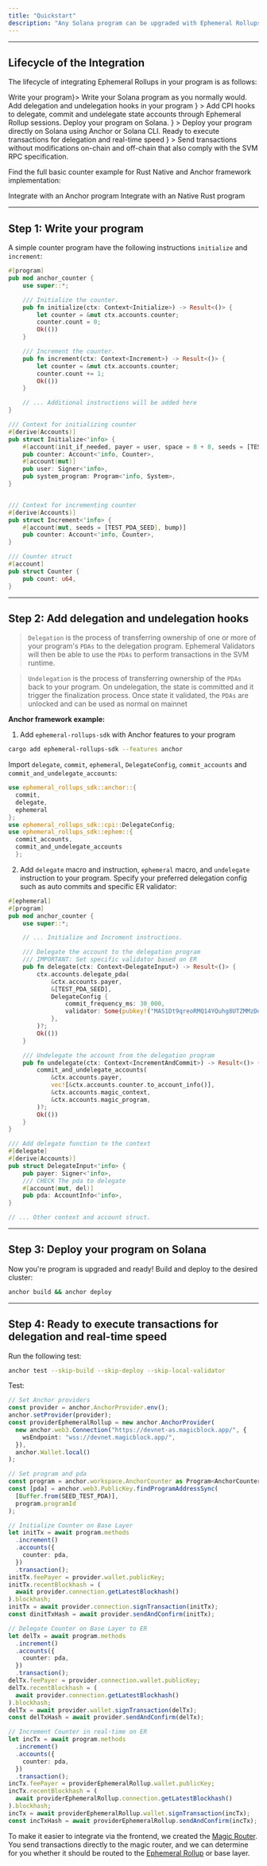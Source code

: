 ```yaml
---
title: "Quickstart"
description: "Any Solana program can be upgraded with Ephemeral Rollups by adding delegation capabilities."
---
```



---

## Lifecycle of the Integration

The lifecycle of integrating Ephemeral Rollups in your program is as follows:

<Steps>
  <Step title={<a href="#step-1%3A-write-your-program">Write your program</a>}>
    Write your Solana program as you normally would.
  </Step>
  <Step
    title={
      <a href="#step-2%3A-add-delegation-and-undelegation-hooks">
        Add delegation and undelegation hooks in your program
      </a>
    }
  >
    Add CPI hooks to delegate, commit and undelegate state accounts through
    Ephemeral Rollup sessions.
  </Step>
  <Step
    title={
      <a href="#step-3%3A-deploy-your-program-on-solana">
        Deploy your program on Solana.
      </a>
    }
  >
    Deploy your program directly on Solana using Anchor or Solana CLI.
  </Step>
  <Step
    title={
      <a href="#step-4%3A-ready-to-execute-transactions-for-delegation-and-real-time-speed">
        Ready to execute transactions for delegation and real-time speed
      </a>
    }
  >
    Send transactions without modifications on-chain and off-chain that also
    comply with the SVM RPC specification.
  </Step>
</Steps>

Find the full basic counter example for Rust Native and Anchor framework implementation:

<CardGroup cols={2}>
<Card
  title="Anchor"
  icon="anchor"
  href="/pages/ephemeral-rollups-ers/how-to-guide/anchor"
  iconType="duotone"
>
  Integrate with an Anchor program
</Card>
<Card
  title="Native Rust"
  icon="rust"
  href="/pages/ephemeral-rollups-ers/how-to-guide/rust"
  iconType="duotone"
>
  Integrate with an Native Rust program
</Card>

</CardGroup>

---

## Step 1: Write your program

A simple counter program have the following instructions `initialize` and `increment`:

```rust
#[program]
pub mod anchor_counter {
    use super::*;

    /// Initialize the counter.
    pub fn initialize(ctx: Context<Initialize>) -> Result<()> {
        let counter = &mut ctx.accounts.counter;
        counter.count = 0;
        Ok(())
    }

    /// Increment the counter.
    pub fn increment(ctx: Context<Increment>) -> Result<()> {
        let counter = &mut ctx.accounts.counter;
        counter.count += 1;
        Ok(())
    }

    // ... Additional instructions will be added here
}

/// Context for initializing counter
#[derive(Accounts)]
pub struct Initialize<'info> {
    #[account(init_if_needed, payer = user, space = 8 + 8, seeds = [TEST_PDA_SEED], bump)]
    pub counter: Account<'info, Counter>,
    #[account(mut)]
    pub user: Signer<'info>,
    pub system_program: Program<'info, System>,
}


/// Context for incrementing counter
#[derive(Accounts)]
pub struct Increment<'info> {
    #[account(mut, seeds = [TEST_PDA_SEED], bump)]
    pub counter: Account<'info, Counter>,
}

/// Counter struct
#[account]
pub struct Counter {
    pub count: u64,
}
```

---

## Step 2: Add delegation and undelegation hooks

> `Delegation` is the process of transferring ownership of one or more of your program's `PDAs` to the delegation program. Ephemeral Validators will then be able to use the `PDAs` to perform transactions in the SVM runtime.

> `Undelegation` is the process of transferring ownership of the `PDAs` back to your program. On undelegation, the state is committed and it trigger the finalization process. Once state it validated, the `PDAs` are unlocked and can be used as normal on mainnet

**Anchor framework example:**

1. Add `ephemeral-rollups-sdk` with Anchor features to your program

```bash
cargo add ephemeral-rollups-sdk --features anchor
```

Import `delegate`, `commit`, `ephemeral`, `DelegateConfig`, `commit_accounts` and `commit_and_undelegate_accounts`:

```rust
use ephemeral_rollups_sdk::anchor::{
  commit,
  delegate,
  ephemeral
};
use ephemeral_rollups_sdk::cpi::DelegateConfig;
use ephemeral_rollups_sdk::ephem::{
  commit_accounts,
  commit_and_undelegate_accounts
  };
```

2. Add `delegate` macro and instruction, `ephemeral` macro, and `undelegate` instruction to your program. Specify your preferred delegation config such as auto commits and specific ER validator:

<Validators />

```rust
#[ephemeral]
#[program]
pub mod anchor_counter {
    use super::*;

    // ... Initialize and Incroment instructions.

    /// Delegate the account to the delegation program
    /// IMPORTANT: Set specific validator based on ER
    pub fn delegate(ctx: Context<DelegateInput>) -> Result<()> {
        ctx.accounts.delegate_pda(
            &ctx.accounts.payer,
            &[TEST_PDA_SEED],
            DelegateConfig {
                commit_frequency_ms: 30_000,
                validator: Some(pubkey!("MAS1Dt9qreoRMQ14YQuhg8UTZMMzDdKhmkZMECCzk57")),
            },
        )?;
        Ok(())
    }

    /// Undelegate the account from the delegation program
    pub fn undelegate(ctx: Context<IncrementAndCommit>) -> Result<()> {
        commit_and_undelegate_accounts(
            &ctx.accounts.payer,
            vec![&ctx.accounts.counter.to_account_info()],
            &ctx.accounts.magic_context,
            &ctx.accounts.magic_program,
        )?;
        Ok(())
    }
}

/// Add delegate function to the context
#[delegate]
#[derive(Accounts)]
pub struct DelegateInput<'info> {
    pub payer: Signer<'info>,
    /// CHECK The pda to delegate
    #[account(mut, del)]
    pub pda: AccountInfo<'info>,
}

// ... Other context and account struct.
```

---

## Step 3: Deploy your program on Solana

Now you're program is upgraded and ready! Build and deploy to the desired cluster:

```bash
anchor build && anchor deploy
```

---

## Step 4: Ready to execute transactions for delegation and real-time speed

Run the following test:

```bash
anchor test --skip-build --skip-deploy --skip-local-validator
```

Test:

```typescript
// Set Anchor providers
const provider = anchor.AnchorProvider.env();
anchor.setProvider(provider);
const providerEphemeralRollup = new anchor.AnchorProvider(
  new anchor.web3.Connection("https://devnet-as.magicblock.app/", {
    wsEndpoint: "wss://devnet.magicblock.app/",
  }),
  anchor.Wallet.local()
);

// Set program and pda
const program = anchor.workspace.AnchorCounter as Program<AnchorCounter>;
const [pda] = anchor.web3.PublicKey.findProgramAddressSync(
  [Buffer.from(SEED_TEST_PDA)],
  program.programId
);

// Initialize Counter on Base Layer
let initTx = await program.methods
  .increment()
  .accounts({
    counter: pda,
  })
  .transaction();
initTx.feePayer = provider.wallet.publicKey;
initTx.recentBlockhash = (
  await provider.connection.getLatestBlockhash()
).blockhash;
initTx = await provider.connection.signTransaction(initTx);
const dinitTxHash = await provider.sendAndConfirm(initTx);

// Delegate Counter on Base Layer to ER
let delTx = await program.methods
  .increment()
  .accounts({
    counter: pda,
  })
  .transaction();
delTx.feePayer = provider.connection.wallet.publicKey;
delTx.recentBlockhash = (
  await provider.connection.getLatestBlockhash()
).blockhash;
delTx = await provider.wallet.signTransaction(delTx);
const delTxHash = await provider.sendAndConfirm(delTx);

// Increment Counter in real-time on ER
let incTx = await program.methods
  .increment()
  .accounts({
    counter: pda,
  })
  .transaction();
incTx.feePayer = providerEphemeralRollup.wallet.publicKey;
incTx.recentBlockhash = (
  await providerEphemeralRollup.connection.getLatestBlockhash()
).blockhash;
incTx = await providerEphemeralRollup.wallet.signTransaction(incTx);
const incTxHash = await providerEphemeralRollup.sendAndConfirm(incTx);
```

To make it easier to integrate via the frontend, we created the [Magic Router](/pages/ephemeral-rollups-ers/introduction/magic-router). You send transactions directly to the magic router, and we can determine for you whether it should be routed to the [Ephemeral Rollup](/pages/ephemeral-rollups-ers/introduction/ephemeral-rollup) or base layer.

<Endpoints />
